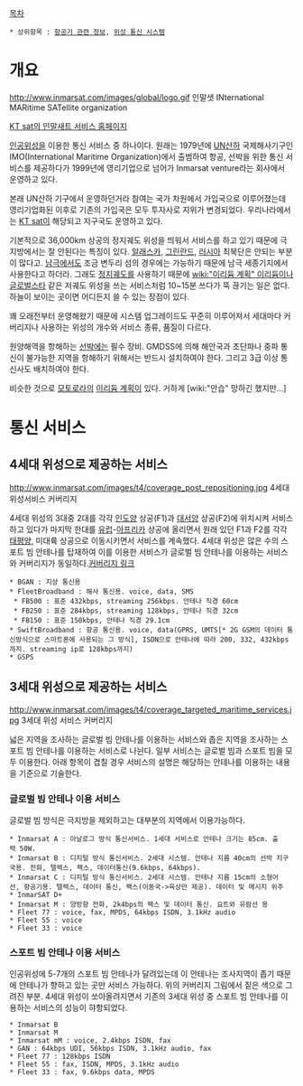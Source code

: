 [[목차]]

 * 상위항목 : [[항공기 관련 정보]], [[위성 통신 시스템]]
= 개요 =
http://www.inmarsat.com/images/global/logo.gif
인말샛 INternational MARitime SATellite organization

[http://www.ktsat.net/ KT sat의 인말새트 서비스 홈페이지]

[[인공위성]]을 이용한 통신 서비스 중 하나이다. 원래는 1979년에 [[UN]]산하 국제해사기구인 IMO(International Maritime Organization)에서 출범하여 항공, 선박을 위한 통신 서비스를 제공하다가 1999년에 영리기업으로 넘어가 Inmarsat venture라는 회사에서 운영하고 있다.

본래 UN산하 기구에서 운영하던거라 참여는 국가 차원에서 가입국으로 이루어졌는데 영리기업화된 이후로 기존의 가입국은 모두 투자사로 지위가 변경되었다. 우리나라에서는 [[KT|KT sat]]이 해당되고 지구국도 운영하고 있다.

기본적으로 36,000km 상공의 정지궤도 위성을 띄워서 서비스를 하고 있기 때문에 극지방에서는 잘 안된다는 특징이 있다. [[알래스카]], [[그린란드]], [[러시아]] 최북단은 안되는 부분이 많다고. [[남극]]에서도 조금 변두리 섬의 경우에는 가능하기 때문에 남극 세종기지에서 사용한다고 하더라.
그래도 [[정지궤도]]를 사용하기 때문에 [[wiki:"이리듐 계획" 이리듐]]이나 [[글로벌스타]] 같은 저궤도 위성을 쓰는 서비스처럼 10~15분 쓰다가 뚝 끊기는 일은 없다. 하늘이 보이는 곳이면 어디든지 쓸 수 있는 장점이 있다.

꽤 오래전부터 운영해왔기 때문에 시스템 업그레이드도 꾸준히 이루어져서 세대마다 커버리지나 사용하는 위성의 개수와 서비스 종류, 품질이 다르다.

원양해역을 항해하는 [[선박]]에는 필수 장비. GMDSS에 의해 해안국과 초단파나 중파 통신이 불가능한 지역을 항해하기 위해서는 반드시 설치하여야 한다. 그리고 3급 이상 통신사도 배치하여야 한다.

비슷한 것으로 [[모토로라]]의 [[이리듐 계획]]이 있다. 거하게 [wiki:"안습" 망하긴 했지만...]

= 통신 서비스 =
== 4세대 위성으로 제공하는 서비스 ==
http://www.inmarsat.com/images/t4/coverage_post_repositioning.jpg
4세대 위성서비스 커버리지

4세대 위성의 3대중 2대를 각각 [[인도양]] 상공(F1)과 [[대서양]] 상공(F2)에 위치시켜 서비스하고 있다가 마지막 한대를 [[유럽]]-[[아프리카]] 상공에 올리면서 원래 있던 F1과 F2를 각각 [[태평양]], 미대륙 상공으로 이동시키면서 서비스를 계속했다.
4세대 위성은 많은 수의 스포트 빔 안테나를 탑재하여 이를 이용한 서비스가 글로벌 빔 안테나를 이용하는 서비스와 커버리지가 동일하다.[http://www.inmarsat.com/Downloads/English/Coverage/FleetBroadband_spot_beam_coverage.pdf?language=EN&textonly=False 커버리지 링크]

 * BGAN : 지상 통신용
 * FleetBroadband : 해사 통신용. voice, data, SMS
  * FB500 : 표준 432kbps, streaming 256kbps. 안테나 직경 60cm
  * FB250 : 표준 284kbps, streaming 128kbps, 안테나 직경 32cm
  * FB150 : 표준 150kbps, 안테나 직경 29.1cm
 * SwiftBroadband : 항공 통신용. voice, data(GPRS, UMTS[* 2G GSM의 데이터 통신방식으로 스마트폰에 사용되는 그 방식], ISDN으로 안테나에 따라 200, 332, 432kbps까지. streaming ip로 128kbps까지)
 * GSPS

== 3세대 위성으로 제공하는 서비스 ==
http://www.inmarsat.com/images/t4/coverage_targeted_maritime_services.jpg
3세대 위성 서비스 커버리지

넓은 지역을 조사하는 글로벌 빔 안테나를 이용하는 서비스와 좁은 지역을 조사하는 스포트 빔 안테나를 이용하는 서비스로 나뉜다. 일부 서비스는 글로벌 빔과 스포트 빔을 모두 이용한다. 아래 항목이 겹칠 경우 서비스의 설명은 해당하는 안테나를 이용하는 내용을 기준으로 기술한다.

=== 글로벌 빔 안테나 이용 서비스 ===
글로벌 빔 방식은 극지방을 제외하고는 대부분의 지역에서 이용가능하다.

 * Inmarsat A : 아날로그 방식 통신서비스. 1세대 서비스로 안테나 크기는 85cm. 출력 50W.
 * Inmarsat B : 디지털 방식 통신서비스. 2세대 시스템. 안테나 지름 40cm의 선박 지구국용. 전화, 텔렉스, 팩스, 데이터통신(9.6kbps, 64kbps).
 * Inmarsat C : 디지털 방식 통신서비스. 2세대 시스템. 안테나 지름 15cm의 소형어선, 항공기용. 텔렉스, 데이터 통신, 팩스(이동국->육상만 제공). 데이터 및 메시지 위주
 * InmarSAT D+ 
 * Inmarsat M : 양방향 전화, 2k4bps의 팩스 및 데이터 통신. 요트와 유람선 용
 * Fleet 77 : voice, fax, MPDS, 64kbps ISDN, 3.1kHz audio
 * Fleet 55 : voice
 * Fleet 33 : voice

=== 스포트 빔 안테나 이용 서비스 ===
인공위성에 5-7개의 스포트 빔 안테나가 달려있는데 이 안테나는 조사지역이 좁기 때문에 안테나가 향하고 있는 곳만 서비스 가능하다. 위의 커버리지 그림에서 짙은 색으로 그려진 부분.
4세대 위성이 쏘아올려지면서 기존의 3세대 위성 중 스포트 빔 안테나를 이용하는 서비스의 성능이 햐항되었다.

 * Inmarsat B
 * Inmarsat M
 * Inmarsat mM : voice, 2.4kbps ISDN, fax
 * GAN : 64kbps UDI, 56kbps ISDN, 3.1kHz audio, fax
 * Fleet 77 : 128kbps ISDN
 * Fleet 55 : fax, ISDN, MPDS, 3.1kHz audio
 * Fleet 33 : fax, 9.6kbps data, MPDS
